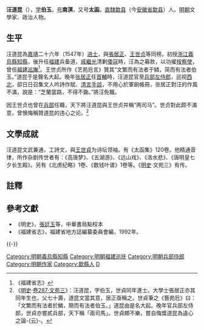 {{明清人物信息框
| 姓名 = 汪道昆
| 原名 =
| 圖片名稱 = 
| 圖片大小 = 220px
| 圖片說明 = 
| 最高職務 = 兵部左侍郎
| 國家 = 大明
| 爵位 =
| 籍貫 = [[南直隸|直隸]][[徽州府|徽州府]][[歙县|歙县]]
| 族裔 = 漢族
| 旗籍 = 
| 字號 = 字伯玉，号南溟，又号太函
| 室名 = 大雅堂
| 諡號 = 
| 出生日期 = [[嘉靖|嘉靖]]四年（1525年）
| 出生地點 = [[南直隸|直隸]][[歙县|歙县]]
| 逝世日期 = [[萬曆|萬曆]]二十一年（1593年）
| 逝世地點 = [[南直隸|直隸]][[歙县|歙县]]
| 墓葬 =
| 配偶 =
| 親屬 = 
| 出身 = 
*嘉靖二十六年丁未科同進士出身
| 經歷 = 
| 著作 =
}}

'''汪道昆'''（{{bd|1525年||1593年|catIdx=W汪}}），[[表字|字]]'''伯玉'''，[[号|号]]'''南溟'''，又号'''太函'''。[[南直隸|直隸]][[歙县|歙县]]（今[[安徽省|安徽省]][[歙县|歙县]]）人。[[明朝|明朝]]文學家、政治人物。

==生平==
汪道昆為[[嘉靖|嘉靖]]二十六年（1547年）[[进士|进士]]，與[[張居正|張居正]]、[[王世贞|王世贞]]等同榜。初授[[浙江|浙江]][[義烏縣|義烏縣]][[知縣|知縣]]，後升任[[福建|福建]]兵备道，[[戚繼光|戚繼光]]清剿[[倭寇|倭寇]]時，汪為之募款，以功擢[[按察使|按察使]]，曾任[[福建巡撫|福建巡撫]]<ref>《福建省志》</ref>。王世贞所作《艺苑卮言》贊其“文繁而有法者于鳞，简而有法者伯玉。”道昆于是聲名大起。晚年[[张居正|张居正]]任[[首輔|首輔]]時，汪道昆官至[[兵部侍郎|兵部左侍郎]]，巡视[[中国西北地区|西北]]，卻日日召集文人吟詩作賦、[[清談|清言]][[圍棋|手談]]，不用心於軍餉帳冊，张居正對汪的作風不滿，說是：“芝蘭當路，不得不鋤。”將汪免職。

因王世贞也曾在[[兵部|兵部]]任職，天下將汪道昆與王世贞并稱“两司马”。世贞對此颇不滿意，曾懊悔稱贊道昆的违心之论。<ref>《[[明史|明史]]·[[s:明史/卷287|卷287·文苑三]]》：汪道昆，字伯玉，世貞同年進士。大學士張居正亦其同年生也，父七十壽，道昆文當其意，居正亟稱之。世貞筆之《藝苑卮》曰：「文繁而有法者於鱗，簡而有法者伯玉。」道昆由是名大起。晚年官兵部左侍郎，世貞亦嘗貳兵部，天下稱「兩司馬」。世貞頗不樂，嘗自悔獎道昆為違心之論-{云}-。</ref>

==文學成就==
汪道昆文武兼通，工詩文，與[[王世貞|王世貞]]为诗坛领袖。有《太函集》120卷。他精通音律，所作杂剧传世者有：《高唐梦》、《五湖游》、《远山戏》、《洛水悲》、《唐明皇七夕长生殿》。另有《北虏纪略》1卷、《数钱叶谱》1卷等。《[[明史|明史]]·文苑三》有传。

==註釋==
{{reflist}}

==參考文獻==
*《明史》，[[張廷玉|張廷玉]]等，中華書局點校本
*《福建省志》，福建省地方誌編纂委員會編，1992年。

{{-}}
{{start box}}
{{s-off}}
{{s-before|[[譚綸|譚綸]]}}
{{s-title|[[福建巡撫|福建巡撫]]|[[嘉靖|嘉靖]]年間上任}}
{{s-after|[[涂澤民|涂澤民]]}}
{{end box}}

{{並稱|嘉靖後五子|[[余曰德|-{余}-曰德]] - [[魏裳|魏　裳]] - 汪道昆 - [[張佳胤|張佳胤]] - [[張九一|張九一]]}}

{{嘉靖二十六年丁未科殿試金榜}}

{{Authority control}}
{{DEFAULTSORT:Wang汪}}
[[Category:明朝義烏縣知縣|Category:明朝義烏縣知縣]]
[[Category:明朝福建巡抚|Category:明朝福建巡抚]]
[[Category:明朝兵部侍郎|Category:明朝兵部侍郎]]
[[Category:明朝作家|Category:明朝作家]]
[[Category:歙縣人|Category:歙縣人]]
[[Category:汪姓|D]]